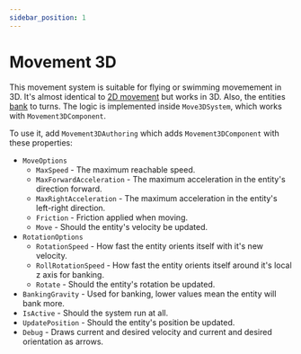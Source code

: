 ```yaml
---
sidebar_position: 1
---
```



# Movement 3D

This movement system is suitable for flying or swimming movemement in 3D. It's almost identical to [2D movement](/docs/documentation-defaults/movement/0_2D-movement) but works in 3D. Also, the entities [bank](https://en.wikipedia.org/wiki/Banked_turn) to turns. The logic is implemented inside `Move3DSystem`, which works with `Movement3DComponent`.

To use it, add `Movement3DAuthoring` which adds `Movement3DComponent` with these properties:

- `MoveOptions`
    - `MaxSpeed` - The maximum reachable speed.
    - `MaxForwardAcceleration` - The maximum acceleration in the entity's direction forward.
    - `MaxRightAcceleration` - The maximum acceleration in the entity's left-right direction.
    - `Friction` - Friction applied when moving. 
    - `Move` - Should the entity's velocity be updated.
- `RotationOptions`
    - `RotationSpeed` - How fast the entity orients itself with it's new velocity.
    - `RollRotationSpeed` - How fast the entity orients itself around it's local z axis for banking.
    - `Rotate` - Should the entity's rotation be updated.
- `BankingGravity` - Used for banking, lower values mean the entity will bank more.
- `IsActive` - Should the system run at all.
- `UpdatePosition` - Should the entity's position be updated.
- `Debug` - Draws current and desired velocity and current and desired orientation as arrows.